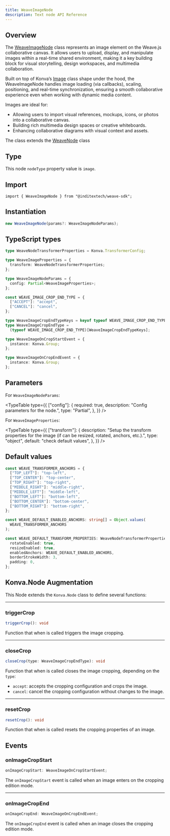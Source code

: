 ```yaml
---
title: WeaveImageNode
description: Text node API Reference
---
```



## Overview

The [WeaveImageNode](https://github.com/InditexTech/weavejs/blob/main/code/packages/sdk/src/nodes/image/image.ts)
class represents an image element on the Weave.js collaborative canvas. It allows users to upload, display, and
manipulate images within a real-time shared environment, making it a key building block for visual storytelling,
design workspaces, and multimedia collaboration.

Built on top of Konva’s [Image](https://konvajs.org/api/Konva.Image.html) class shape under the hood, the WeaveImageNode
handles image loading (via callbacks), scaling, positioning, and real-time synchronization, ensuring a smooth
collaborative experience even when working with dynamic media content.

Images are ideal for:

- Allowing users to import visual references, mockups, icons, or photos into a collaborative canvas.
- Building rich multimedia design spaces or creative whiteboards.
- Enhancing collaborative diagrams with visual context and assets.

The class extends the [WeaveNode](/docs/sdk/api-reference/nodes/node) class

## Type

This node `nodeType` property value is `image`.

## Import

```shell
import { WeaveImageNode } from "@inditextech/weave-sdk";
```

## Instantiation

```ts
new WeaveImageNode(params?: WeaveImageNodeParams);
```

## TypeScript types

```ts
type WeaveNodeTransformerProperties = Konva.TransformerConfig;

type WeaveImageProperties = {
  transform: WeaveNodeTransformerProperties;
};

type WeaveImageNodeParams = {
  config: Partial<WeaveImageProperties>;
};

const WEAVE_IMAGE_CROP_END_TYPE = {
  ["ACCEPT"]: "accept",
  ["CANCEL"]: "cancel",
};

type WeaveImageCropEndTypeKeys = keyof typeof WEAVE_IMAGE_CROP_END_TYPE;
type WeaveImageCropEndType =
  (typeof WEAVE_IMAGE_CROP_END_TYPE)[WeaveImageCropEndTypeKeys];

type WeaveImageOnCropStartEvent = {
  instance: Konva.Group;
};

type WeaveImageOnCropEndEvent = {
  instance: Konva.Group;
};
```

## Parameters

For `WeaveImageNodeParams`:

<TypeTable
  type={{
    ["config"]: {
      required: true,
      description: "Config parameters for the node.",
      type: "Partial<WeaveImageProperties>",
    },
  }}
/>

For `WeaveImageProperties`:

<TypeTable
  type={{
    ["transform"]: {
      description:
        "Setup the transform properties for the image (if can be resized, rotated, anchors, etc.).",
      type: "object",
      default: "check default values",
    },
  }}
/>

## Default values

```ts
const WEAVE_TRANSFORMER_ANCHORS = {
  ["TOP_LEFT"]: "top-left",
  ["TOP_CENTER"]: "top-center",
  ["TOP_RIGHT"]: "top-right",
  ["MIDDLE_RIGHT"]: "middle-right",
  ["MIDDLE_LEFT"]: "middle-left",
  ["BOTTOM_LEFT"]: "bottom-left",
  ["BOTTOM_CENTER"]: "bottom-center",
  ["BOTTOM_RIGHT"]: "bottom-right",
};

const WEAVE_DEFAULT_ENABLED_ANCHORS: string[] = Object.values(
  WEAVE_TRANSFORMER_ANCHORS
);

const WEAVE_DEFAULT_TRANSFORM_PROPERTIES: WeaveNodeTransformerProperties = {
  rotateEnabled: true,
  resizeEnabled: true,
  enabledAnchors: WEAVE_DEFAULT_ENABLED_ANCHORS,
  borderStrokeWidth: 3,
  padding: 0,
};
```

## Konva.Node Augmentation

This Node extends the `Konva.Node` class to define several functions:

---

### triggerCrop

```ts
triggerCrop(): void
```

Function that when is called triggers the image cropping.

---

### closeCrop

```ts
closeCrop(type: WeaveImageCropEndType): void
```

Function that when is called closes the image cropping, depending on the `type`:

- `accept`: accepts the cropping configuration and crops the image.
- `cancel`: cancel the cropping configuration without changes to the image.

---

### resetCrop

```ts
resetCrop(): void
```

Function that when is called resets the cropping properties of an image.

## Events

### onImageCropStart

```ts
onImageCropStart: WeaveImageOnCropStartEvent;
```

The `onImageCropStart` event is called when an image enters on the cropping edition mode.

---

### onImageCropEnd

```ts
onImageCropEnd: WeaveImageOnCropEndEvent;
```

The `onImageCropEnd` event is called when an image closes the cropping edition mode.
